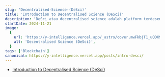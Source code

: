 ```yaml
---
slug: 'Decentralised-Science-(DeSci)'
title: 'Introduction to Decentralised Science (DeSci)'
description: 'DeSci atau decentralised science adalah platform terdesentralisasi untuk mendanai, membuat, mengkaji, menyimpan, dan menyebarkan pengetahuan ilmiah secara adil menggunakan teknologi blockchain.'
startDate: 2024-11-21
image:
  {
    url: 'https://y-intelligence.vercel.app/_astro/cover.mwFkbjT1_uQDX9.webp',
    alt: 'Decentralised Science (DeSci)',
  }
tags: ['Blockchain']
canonical: https://y-intelligence.vercel.app/posts/intro-desci/
---
```


- [Introduction to Decentralised Science (DeSci)](https://y-intelligence.vercel.app/posts/intro-desci/)
